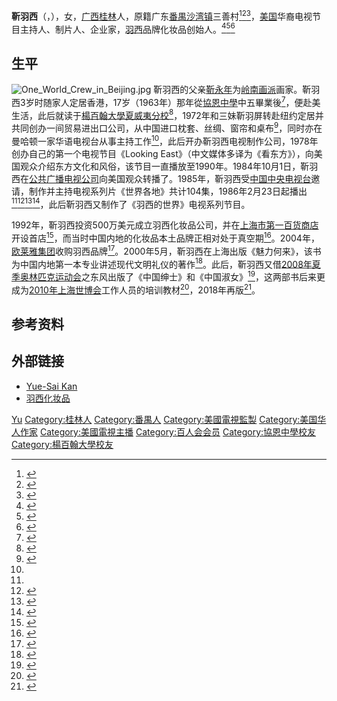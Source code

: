 '''靳羽西'''（{{lang-en|Yue-Sai Kan}}，{{bd|1946年|}}），女，[[广西|广西]][[桂林|桂林]]人，原籍广东[[番禺区|番禺]][[沙湾街道_(广州市)|沙湾镇]]三善村<ref name="qw050711">{{cite web|url=http://www.chinaqw.com/news/2005/0711/68/639.shtml|title=靳羽西：用电视和口红影响世界的千面女人|publisher=国际在线|date=2005-07-11|accessdate=2021-11-19|archive-date=2021-11-19|archive-url=https://web.archive.org/web/20211119155450/http://www.chinaqw.com/news/2005/0711/68/639.shtml|dead-url=no}}</ref><ref>{{cite news|url=http://www.chinaqw.com/news/2006/0511/68/27750.shtml|title=广东番禺沙湾镇三善村：不负美丽“羽西”家乡名|work=[[华声报|华声报]]|date=2006-05-11|accessdate=2021-11-19|archive-date=2021-11-19|archive-url=https://web.archive.org/web/20211119155450/http://www.chinaqw.com/news/2006/0511/68/27750.shtml|dead-url=no}}</ref><ref>{{cite news|url=http://news.sohu.com/20070502/n249831854.shtml|title=百村村容变靓　村民脸上有光|work=[[羊城晚报|羊城晚报]]|date=2007-05-02|accessdate=2021-11-19|archive-date=2021-11-19|archive-url=https://web.archive.org/web/20211119155453/http://news.sohu.com/20070502/n249831854.shtml|dead-url=no}}</ref>，[[美国|美国]]华裔电视节目主持人、制片人、企业家，[[羽西|羽西]]品牌化妆品创始人。<ref>{{Cite book|title=古今中外女名人辞典|author=中国妇女管理干部学院编|publisher=中国广播电视出版社|year=1989|isbn=|location=北京|pages=}}</ref><ref>{{Cite book|title=广州百科全书|author=《广州百科全书》编纂委员会编|publisher=中国大百科全书出版社|year=1994|isbn=|location=北京|pages=}}</ref><ref>{{Cite book|title=华夏妇女名人词典|author=周行健主编|publisher=华夏出版社|year=1988|isbn=|location=北京|pages=}}</ref>

== 生平 ==
[[File:One_World_Crew_in_Beijing.jpg|thumb]]
靳羽西的父亲[[靳永年|靳永年]]为[[岭南画派|岭南画派]]画家。靳羽西3岁时随家人定居香港，17岁（1963年）那年從[[協恩中學|協恩中學]]中五畢業後<ref>{{cite news |url=https://mmis.hkpl.gov.hk/coverpage/-/coverpage/view?_coverpage_WAR_mmisportalportlet_hsf=%E8%8B%B1%E6%96%87%E4%B8%AD%E5%AD%B8%E6%9C%83%E8%80%83&p_r_p_-1078056564_c=QF757YsWv5%2Fzbm%2FRXFCJhxT%2FycMN7xoI&_coverpage_WAR_mmisportalportlet_o=298&_coverpage_WAR_mmisportalportlet_actual_q=%28%20verbatim_dc.collection%3A%28%22Old%5C%20HK%5C%20Newspapers%22%29%20%29%20AND+%28%20%28%20allTermsMandatory%3A%28true%29%20OR+all_dc.title%3A%28%E8%8B%B1%E6%96%87%E4%B8%AD%E5%AD%B8%E6%9C%83%E8%80%83%29%20OR+all_dc.creator%3A%28%E8%8B%B1%E6%96%87%E4%B8%AD%E5%AD%B8%E6%9C%83%E8%80%83%29%20OR+all_dc.contributor%3A%28%E8%8B%B1%E6%96%87%E4%B8%AD%E5%AD%B8%E6%9C%83%E8%80%83%29%20OR+all_dc.subject%3A%28%E8%8B%B1%E6%96%87%E4%B8%AD%E5%AD%B8%E6%9C%83%E8%80%83%29%20OR+fulltext%3A%28%E8%8B%B1%E6%96%87%E4%B8%AD%E5%AD%B8%E6%9C%83%E8%80%83%29%20OR+all_dc.description%3A%28%E8%8B%B1%E6%96%87%E4%B8%AD%E5%AD%B8%E6%9C%83%E8%80%83%29%20%29%20%29&_coverpage_WAR_mmisportalportlet_sort_field=dc.publicationdate_bsort&_coverpage_WAR_mmisportalportlet_sort_order=asc&_coverpage_WAR_mmisportalportlet_filter=dc.publicationdate_dt%3A%5B1960-01-01T00%3A00%3A00Z+TO+1969-12-31T15%3A59%3A59Z%5D |title=英文中學會考放榜 |date=1963-08-03 |page=7 |language= |publisher=香港工商日報 |access-date=2022-01-29 |quote= |archive-date=2022-01-29 |archive-url=https://web.archive.org/web/20220129091200/https://mmis.hkpl.gov.hk/coverpage/-/coverpage/view?_coverpage_WAR_mmisportalportlet_hsf=%E8%8B%B1%E6%96%87%E4%B8%AD%E5%AD%B8%E6%9C%83%E8%80%83&p_r_p_-1078056564_c=QF757YsWv5%2Fzbm%2FRXFCJhxT%2FycMN7xoI&_coverpage_WAR_mmisportalportlet_o=298&_coverpage_WAR_mmisportalportlet_actual_q=%28%20verbatim_dc.collection%3A%28%22Old%5C%20HK%5C%20Newspapers%22%29%20%29%20AND+%28%20%28%20allTermsMandatory%3A%28true%29%20OR+all_dc.title%3A%28%E8%8B%B1%E6%96%87%E4%B8%AD%E5%AD%B8%E6%9C%83%E8%80%83%29%20OR+all_dc.creator%3A%28%E8%8B%B1%E6%96%87%E4%B8%AD%E5%AD%B8%E6%9C%83%E8%80%83%29%20OR+all_dc.contributor%3A%28%E8%8B%B1%E6%96%87%E4%B8%AD%E5%AD%B8%E6%9C%83%E8%80%83%29%20OR+all_dc.subject%3A%28%E8%8B%B1%E6%96%87%E4%B8%AD%E5%AD%B8%E6%9C%83%E8%80%83%29%20OR+fulltext%3A%28%E8%8B%B1%E6%96%87%E4%B8%AD%E5%AD%B8%E6%9C%83%E8%80%83%29%20OR+all_dc.description%3A%28%E8%8B%B1%E6%96%87%E4%B8%AD%E5%AD%B8%E6%9C%83%E8%80%83%29%20%29%20%29&_coverpage_WAR_mmisportalportlet_sort_field=dc.publicationdate_bsort&_coverpage_WAR_mmisportalportlet_sort_order=asc&_coverpage_WAR_mmisportalportlet_filter=dc.publicationdate_dt%3A%5B1960-01-01T00%3A00%3A00Z+TO+1969-12-31T15%3A59%3A59Z%5D |dead-url=no }}</ref>，便赴美生活，此后就读于[[楊百翰大學夏威夷分校|楊百翰大學夏威夷分校]]<ref>{{cite web|url=https://news.byuh.edu/yue-sai-kan-lessons-of-success|title=Learning, Leading and Giving – Alumnus Shares Lessons of Success|publisher=[[楊百翰大學夏威夷分校|楊百翰大學夏威夷分校]]|date=2013-10-18|accessdate=2021-11-19|archive-date=2021-11-19|archive-url=https://web.archive.org/web/20211119155909/https://news.byuh.edu/yue-sai-kan-lessons-of-success|dead-url=no}}</ref>，1972年和三妹靳羽屏转赴纽约定居并共同创办一间贸易进出口公司，从中国进口枕套、丝绸、窗帘和桌布<ref>{{cite web|url=http://news.sohu.com/20061226/n247269061.shtml|title=靳羽西：用口红改变中国|work=新京报|date=2006-12-26|accessdate=2021-11-20|archive-date=2021-11-19|archive-url=https://web.archive.org/web/20211119163905/http://news.sohu.com/20061226/n247269061.shtml|dead-url=no}}</ref>，同时亦在曼哈顿一家华语电视台从事主持工作<ref name="qw050711"/>，此后开办靳羽西电视制作公司，1978年创办自己的第一个电视节目《Looking East》（中文媒体多译为《看东方》），向美国观众介绍东方文化和风俗，该节目一直播放至1990年。1984年10月1日，靳羽西在[[公共广播电视公司|公共广播电视公司]]向美国观众转播了{{link-en|首都各界庆祝中华人民共和国成立35周年大会|35th anniversary of the People's Republic of China}}。1985年，靳羽西受[[中国中央电视台|中国中央电视台]]邀请，制作并主持电视系列片《世界各地》共计104集，1986年2月23日起播出<ref name="qw050711"/><ref>{{cite journal|author=朱文良|title=架设东西方的文化桥梁——访美国《看东方》电视节目主持人靳羽西小姐|journal=新闻记者|year=1986|issue=01|publisher=[[上海报业集团|上海报业集团]]; 上海社会科学院新闻研究所|issn=1006-3277|pages=16-17}}</ref><ref>{{cite journal|author=赵平|title=《世界各地》系列节目主持人——靳羽西|journal=新闻与写作|year=1986|issue=07|publisher=[[北京日报报业集团|北京日报报业集团]]|issn=1002-2295|pages=34-35}}</ref><ref>{{cite journal|author=黄文湘|title=靳羽西：当代的马可·波罗|journal=当代电视|year=1989|issue=11|publisher=[[中国电视艺术家协会|中国电视艺术家协会]]|issn=1000-8977|location=北京市|pages=33-34|doi=10.16531/j.cnki.1000-8977.1989.11.004}}</ref>，此后靳羽西又制作了《羽西的世界》电视系列节目。

1992年，靳羽西投资500万美元成立羽西化妆品公司，并在[[上海市第一百货商店|上海市第一百货商店]]开设首店<ref>{{cite journal|author=施琦民|title=追求羽西美|journal=医学文选|year=1993|issue=02|publisher=广西医学情报研究所|location=南宁市|issn=1003-952X|pages=66-67}}</ref>，而当时中国内地的化妆品本土品牌正相对处于真空期<ref>{{cite web|url=http://finance.sina.com.cn/leadership/case/20080813/17085196429.shtml|title=欧莱雅收购羽西之后|publisher=和讯网|date=2008-08-13|accessdate=2021-11-20|archive-date=2021-11-19|archive-url=https://web.archive.org/web/20211119162126/http://finance.sina.com.cn/leadership/case/20080813/17085196429.shtml|dead-url=no}}</ref>。2004年，[[萊雅|欧莱雅集团]]收购羽西品牌<ref>{{cite news|url=http://finance.sina.com.cn/roll/20040201/1036614914.shtml|title=欧莱雅大张旗鼓迎娶羽西|work=[[南方日报|南方日报]]|date=2004-02-01|accessdate=2021-11-20|archive-date=2021-11-19|archive-url=https://web.archive.org/web/20211119161739/http://finance.sina.com.cn/roll/20040201/1036614914.shtml|dead-url=no}}</ref>。2000年5月，靳羽西在上海出版《魅力何来》，该书为中国内地第一本专业讲述现代文明礼仪的著作<ref>{{cite news|url=http://news.eastday.com/epublish/gb/paper148/20021105/class014800007/hwz812684.htm|title=靳羽西遭遇盗版|work=[[法制日报|法制日报]]|date=2002-11-05|accessdate=2021-11-20|archive-date=2021-11-19|archive-url=https://web.archive.org/web/20211119163725/http://news.eastday.com/epublish/gb/paper148/20021105/class014800007/hwz812684.htm|dead-url=no}}</ref>。此后，靳羽西又借[[2008年夏季奥林匹克运动会|2008年夏季奥林匹克运动会]]之东风出版了《中国绅士》和《中国淑女》<ref>{{cite news|url=http://ent.enorth.com.cn/system/2006/11/06/001453967.shtml|title=靳羽西在图书大厦签售 津门谈“绅士”|work=[[今晚报|今晚报]]|date=2006-11-06|accessdate=2021-11-20|archive-date=2021-11-20|archive-url=https://web.archive.org/web/20211120043919/http://ent.enorth.com.cn/system/2006/11/06/001453967.shtml|dead-url=no}}</ref>，这两部书后来更成为[[中國2010年上海世界博覽會|2010年上海世博会]]工作人员的培训教材<ref>{{cite news|url=https://news.sina.com.cn/c/2010-07-06/141317763036s.shtml|title=羽西：世博最重要的资源是“人”|work=[[新闻晚报|新闻晚报]]|date=2010-07-06|accessdate=2021-11-20|archive-date=2021-11-19|archive-url=https://web.archive.org/web/20211119163710/https://news.sina.com.cn/c/2010-07-06/141317763036s.shtml|dead-url=no}}</ref>，2018年再版<ref>{{cite web|url=https://www.sohu.com/a/256726733_100016145|title=《中国淑女+中国绅士》|publisher=广西八桂书香网|date=2018-09-28|accessdate=2021-11-20|archive-date=2021-11-19|archive-url=https://web.archive.org/web/20211119163730/https://www.sohu.com/a/256726733_100016145|dead-url=no}}</ref>。

== 参考资料 ==
{{reflist|2}}

== 外部链接 ==
*[https://www.yuesaikan.com/ Yue-Sai Kan] {{Wayback|url=https://www.yuesaikan.com/ |date=20211020114927 }}
*[https://www.yuesai.com/ 羽西化妆品] {{Wayback|url=https://www.yuesai.com/ |date=20211119162651 }}

{{Authority control}}
{{DEFAULTSORT:Jin靳}}
[[Category:靳姓|Yu]]
[[Category:桂林人|Category:桂林人]]
[[Category:番禺人|Category:番禺人]]
[[Category:美國電視監製|Category:美國電視監製]]
[[Category:美国华人作家|Category:美国华人作家]]
[[Category:美國電視主播|Category:美國電視主播]]
[[Category:百人会会员|Category:百人会会员]]
[[Category:協恩中學校友|Category:協恩中學校友]]
[[Category:楊百翰大學校友|Category:楊百翰大學校友]]